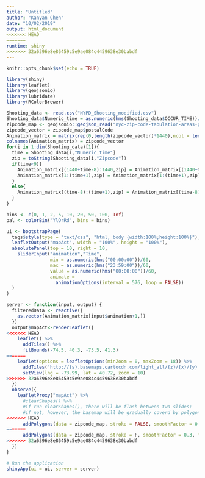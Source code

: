 ```yaml
---
title: "Untitled"
author: "Kanyan Chen"
date: "10/02/2019"
output: html_document
<<<<<<< HEAD
=======
runtime: shiny
>>>>>>> 32a6396e8e86459c5e9ae084c4459638e30babdf
---
```


```r
knitr::opts_chunk$set(echo = TRUE)
```

```r
library(shiny)
library(leaflet)
library(geojsonio)
library(lubridate)
library(RColorBrewer)
```

```r
Shooting_data <- read.csv("NYPD_Shooting_modified.csv")
Shooting_data$Numeric_time = as.numeric(hms(Shooting_data$OCCUR_TIME))/60
zipcode_map <- geojsonio::geojson_read("nyc-zip-code-tabulation-areas-polygons.geojson",what = "sp")
zipcode_vector = zipcode_map$postalCode
Animation_matrix = matrix(rep(0,length(zipcode_vector)*1440),ncol = length(zipcode_vector))
colnames(Animation_matrix) = zipcode_vector
for(i in 1:dim(Shooting_data)[1]){
  time = Shooting_data[i,"Numeric_time"]
  zip = toString(Shooting_data[i,"Zipcode"])
  if(time<9){
    Animation_matrix[(1440+time-8):1440,zip] = Animation_matrix[(1440+time-8):1440,zip]+1
    Animation_matrix[1:(time+1),zip] = Animation_matrix[1:(time+1),zip]+1
  }
  else{
    Animation_matrix[(time-8):(time+1),zip] = Animation_matrix[(time-8):(time+1),zip]+1
  }
}
```

```r
bins <- c(0, 1, 2, 5, 10, 20, 50, 100, Inf)
pal <- colorBin("YlOrRd", bins = bins)
```

```r
ui <- bootstrapPage(
  tags$style(type = "text/css", "html, body {width:100%;height:100%}"),
  leafletOutput("mapAct", width = "100%", height = "100%"),
  absolutePanel(top = 10, right = 10,
    sliderInput("animation","Time",
                min = as.numeric(hms("00:00:00"))/60,
                max = as.numeric(hms("23:59:00"))/60,
                value = as.numeric(hms("00:00:00"))/60,
                animate =
                  animationOptions(interval = 576, loop = FALSE))
  )
)
```

```r
server <- function(input, output) {
  filteredData <- reactive({
    as.vector(Animation_matrix[input$animation+1,])
  })
  output$mapAct<-renderLeaflet({
<<<<<<< HEAD
    leaflet() %>%
      addTiles() %>%
      fitBounds(-74.5, 40.3, -73.5, 41.3)
=======
    leaflet(options = leafletOptions(minZoom = 0, maxZoom = 18)) %>%
      addTiles('http://{s}.basemaps.cartocdn.com/light_all/{z}/{x}/{y}.png') %>%
      setView(lng = -73.99, lat = 40.72, zoom = 10)
>>>>>>> 32a6396e8e86459c5e9ae084c4459638e30babdf
  })
  observe({
    leafletProxy("mapAct") %>%
      #clearShapes() %>%
      #if run clearShapes(), there will be flash between two slides;
      #if not, however, the basemap will be gradually coverd by polygons.
<<<<<<< HEAD
      addPolygons(data = zipcode_map, stroke = FALSE, smoothFactor = 0.3, fillOpacity = .4,fillColor = pal(filteredData()))
=======
      addPolygons(data = zipcode_map, stroke = F, smoothFactor = 0.3, fillOpacity = .4,fillColor = pal(filteredData()))
>>>>>>> 32a6396e8e86459c5e9ae084c4459638e30babdf
  })
}
```

```r
# Run the application 
shinyApp(ui = ui, server = server)
```